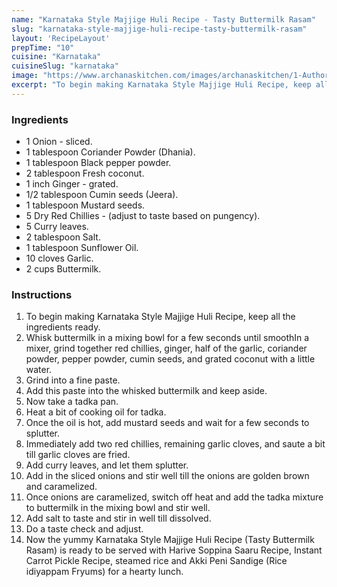 ---
name: "Karnataka Style Majjige Huli Recipe - Tasty Buttermilk Rasam"
slug: "karnataka-style-majjige-huli-recipe-tasty-buttermilk-rasam"
layout: 'RecipeLayout'
prepTime: "10"
cuisine: "Karnataka"
cuisineSlug: "karnataka"
image: "https://www.archanaskitchen.com/images/archanaskitchen/1-Author/thelifeinspire-gmail.com/Tasty_buttermilk_rasam_recipe.jpg"
excerpt: "To begin making Karnataka Style Majjige Huli Recipe, keep all the ingredients ready"
---

### Ingredients

- 1 Onion - sliced.
- 1 tablespoon Coriander Powder (Dhania).
- 1 tablespoon Black pepper powder.
- 2 tablespoon Fresh coconut.
- 1 inch Ginger - grated.
- 1/2 tablespoon Cumin seeds (Jeera).
- 1 tablespoon Mustard seeds.
- 5 Dry Red Chillies - (adjust to taste based on pungency).
- 5 Curry leaves.
- 2 tablespoon Salt.
- 1 tablespoon Sunflower Oil.
- 10 cloves Garlic.
- 2 cups Buttermilk.

### Instructions

1. To begin making Karnataka Style Majjige Huli Recipe, keep all the ingredients ready.
1. Whisk buttermilk in a mixing bowl for a few seconds until smoothIn a mixer, grind together red chillies, ginger, half of the garlic, coriander powder, pepper powder, cumin seeds, and grated coconut with a little water.
1. Grind into a fine paste.
1. Add this paste into the whisked buttermilk and keep aside.
1. Now take a tadka pan.
1. Heat a bit of cooking oil for tadka.
1. Once the oil is hot, add mustard seeds and wait for a few seconds to splutter.
1. Immediately add two red chillies, remaining garlic cloves, and saute a bit till garlic cloves are fried.
1. Add curry leaves, and let them splutter.
1. Add in the sliced onions and stir well till the onions are golden brown and caramelized.
1. Once onions are caramelized, switch off heat and add the tadka mixture to buttermilk in the mixing bowl and stir well.
1. Add salt to taste and stir in well till dissolved.
1. Do a taste check and adjust.
1. Now the yummy Karnataka Style Majjige Huli Recipe (Tasty Buttermilk Rasam) is ready to be served with Harive Soppina Saaru Recipe, Instant Carrot Pickle Recipe, steamed rice and Akki Peni Sandige (Rice idiyappam Fryums) for a hearty lunch.
